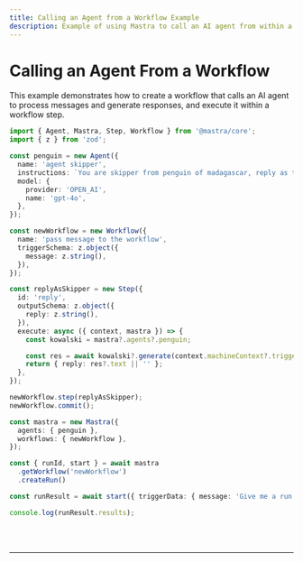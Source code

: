 ```yaml
---
title: Calling an Agent from a Workflow Example
description: Example of using Mastra to call an AI agent from within a workflow step.
---
```



# Calling an Agent From a Workflow

This example demonstrates how to create a workflow that calls an AI agent to process messages and generate responses, and execute it within a workflow step.

```ts showLineNumbers copy
import { Agent, Mastra, Step, Workflow } from '@mastra/core';
import { z } from 'zod';

const penguin = new Agent({
  name: 'agent skipper',
  instructions: `You are skipper from penguin of madagascar, reply as that`,
  model: {
    provider: 'OPEN_AI',
    name: 'gpt-4o',
  },
});

const newWorkflow = new Workflow({
  name: 'pass message to the workflow',
  triggerSchema: z.object({
    message: z.string(),
  }),
});

const replyAsSkipper = new Step({
  id: 'reply',
  outputSchema: z.object({
    reply: z.string(),
  }),
  execute: async ({ context, mastra }) => {
    const kowalski = mastra?.agents?.penguin;

    const res = await kowalski?.generate(context.machineContext?.triggerData?.message);
    return { reply: res?.text || '' };
  },
});

newWorkflow.step(replyAsSkipper);
newWorkflow.commit();

const mastra = new Mastra({
  agents: { penguin },
  workflows: { newWorkflow },
});

const { runId, start } = await mastra
  .getWorkflow('newWorkflow')
  .createRun()

const runResult = await start({ triggerData: { message: 'Give me a run down of the mission to save private' } });

console.log(runResult.results);
```

<br />
<br />
<hr className="dark:border-[#404040] border-gray-300" />
<br />
<br />
<GithubLink
  link={'https://github.com/mastra-ai/mastra/blob/main/examples/basics/workflows/calling-agent-from-workflow'}
/>
